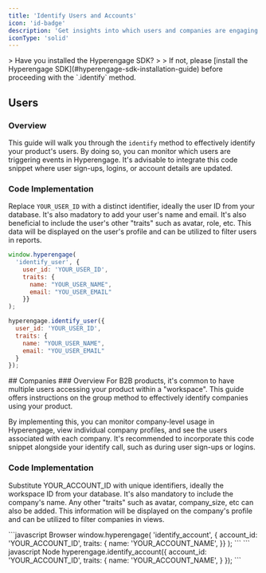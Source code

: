 ```yaml
---
title: 'Identify Users and Accounts'
icon: 'id-badge'
description: 'Get insights into which users and companies are engaging with your product.'
iconType: 'solid'
---
```


<Card title="Pre-requisites" icon="code" href="/quickstart/install">
> Have you installed the Hyperengage SDK?
>
> If not, please [install the Hyperengage SDK](#hyperengage-sdk-installation-guide) before proceeding with the `.identify` method.
</Card>

## Users

### Overview
This guide will walk you through the `identify` method to effectively identify your product's users. By doing so, you can monitor which users are triggering events in Hyperengage. It's advisable to integrate this code snippet where user sign-ups, logins, or account details are updated.

### Code Implementation

Replace `YOUR_USER_ID` with a distinct identifier, ideally the user ID from your database. It's also madatory to add your user's name and email. It's also beneficial to include the user's other "traits" such as avatar, role, etc. This data will be displayed on the user's profile and can be utilized to filter users in reports.

<CodeGroup>

```javascript Browser
window.hyperengage(
  'identify_user', {
    user_id: 'YOUR_USER_ID',
    traits: {
      name: "YOUR_USER_NAME",
      email: "YOU_USER_EMAIL"
    }}
);
```

```javascript Node
hyperengage.identify_user({
  user_id: 'YOUR_USER_ID',
  traits: {
    name: "YOUR_USER_NAME",
    email: "YOU_USER_EMAIL"
  }
});
```
</CodeGroup>
## Companies
### Overview
For B2B products, it's common to have multiple users accessing your product within a "workspace". This guide offers instructions on the group method to effectively identify companies using your product.

By implementing this, you can monitor company-level usage in Hyperengage, view individual company profiles, and see the users associated with each company. It's recommended to incorporate this code snippet alongside your identify call, such as during user sign-ups or logins.

### Code Implementation
Substitute YOUR_ACCOUNT_ID with unique identifiers, ideally the workspace ID from your database. It's also mandatory to include the company's name. Any other "traits" such as avatar, company_size, etc can also be added. This information will be displayed on the company's profile and can be utilized to filter companies in views.

<CodeGroup>
```javascript Browser
window.hyperengage(
  'identify_account', {
    account_id: 'YOUR_ACCOUNT_ID', 
    traits: {
      name: 'YOUR_ACCOUNT_NAME',
    }}
);
```
``` javascript Node
hyperengage.identify_account({
  account_id: 'YOUR_ACCOUNT_ID', 
  traits: {
    name: 'YOUR_ACCOUNT_NAME',
  }
});
```
</CodeGroup>
